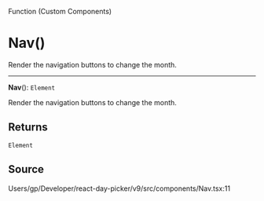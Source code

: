 <SectionTitle>Function (Custom Components)</SectionTitle>

# Nav()

<Description>
Render the navigation buttons to change the month.
</Description>

---

<a id="undefined" name="undefined"></a>

<SignatureMemberIdentifier>**Nav**(): `Element`</SignatureMemberIdentifier>

Render the navigation buttons to change the month.

## Returns

`Element`

## Source

Users/gp/Developer/react-day-picker/v9/src/components/Nav.tsx:11
